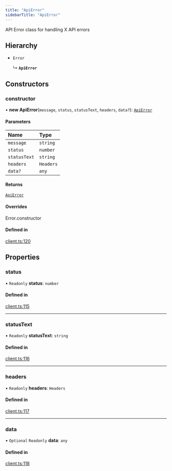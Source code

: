 ```yaml
---
title: "ApiError"
sidebarTitle: "ApiError"
---
```


API Error class for handling X API errors

## Hierarchy

- `Error`

  ↳ **`ApiError`**

## Constructors

### constructor

• **new ApiError**(`message`, `status`, `statusText`, `headers`, `data?`): [`ApiError`](/xdks/typescript/reference/classes/ApiError)

#### Parameters

| Name | Type |
| :------ | :------ |
| `message` | `string` |
| `status` | `number` |
| `statusText` | `string` |
| `headers` | `Headers` |
| `data?` | `any` |

#### Returns

[`ApiError`](/xdks/typescript/reference/classes/ApiError)

#### Overrides

Error.constructor

#### Defined in

[client.ts:120](https://github.com/xdevplatform/xdk/blob/298ca9350d035e40e7c8ee0753c50052819a41e2/xdk/typescript/src/client.ts#L120)

## Properties

### status

• `Readonly` **status**: `number`

#### Defined in

[client.ts:115](https://github.com/xdevplatform/xdk/blob/298ca9350d035e40e7c8ee0753c50052819a41e2/xdk/typescript/src/client.ts#L115)

___

### statusText

• `Readonly` **statusText**: `string`

#### Defined in

[client.ts:116](https://github.com/xdevplatform/xdk/blob/298ca9350d035e40e7c8ee0753c50052819a41e2/xdk/typescript/src/client.ts#L116)

___

### headers

• `Readonly` **headers**: `Headers`

#### Defined in

[client.ts:117](https://github.com/xdevplatform/xdk/blob/298ca9350d035e40e7c8ee0753c50052819a41e2/xdk/typescript/src/client.ts#L117)

___

### data

• `Optional` `Readonly` **data**: `any`

#### Defined in

[client.ts:118](https://github.com/xdevplatform/xdk/blob/298ca9350d035e40e7c8ee0753c50052819a41e2/xdk/typescript/src/client.ts#L118)
